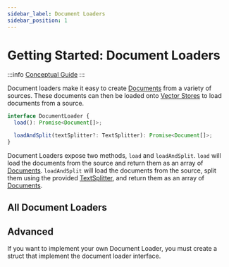 ```yaml
---
sidebar_label: Document Loaders
sidebar_position: 1
---
```



# Getting Started: Document Loaders

:::info
[Conceptual Guide](https://docs.langchain.com/docs/components/indexing/document-loaders)
:::

Document loaders make it easy to create [Documents](../../schema/document.md) from a variety of sources. These documents can then be loaded onto [Vector Stores](../vector_stores/) to load documents from a source.

```typescript
interface DocumentLoader {
  load(): Promise<Document[]>;

  loadAndSplit(textSplitter?: TextSplitter): Promise<Document[]>;
}
```

Document Loaders expose two methods, `load` and `loadAndSplit`. `load` will load the documents from the source and return them as an array of [Documents](../../schema/document.md). `loadAndSplit` will load the documents from the source, split them using the provided [TextSplitter](../text_splitters/index.mdx), and return them as an array of [Documents](../../schema/document.md).

## All Document Loaders

<DocCardList />

## Advanced

If you want to implement your own Document Loader, you must create a struct that implement the document loader interface.

